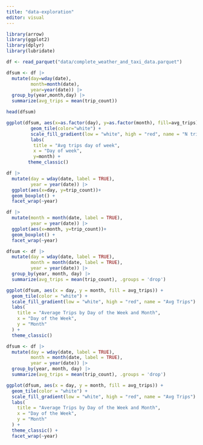 ```yaml
---
title: "data-exploration"
editor: visual
---
```


```r
library(arrow)
library(ggplot2)
library(dplyr)
library(lubridate)

df <- read_parquet("data/complete_weather_and_taxi_data.parquet")
```

```r
dfsum <- df |> 
  mutate(day=wday(date),
         month=month(date),
         year=year(date)) |> 
  group_by(year,month,day) |>
  summarize(avg_trips = mean(trip_count))
```

```r
head(dfsum)
```

```r
ggplot(dfsum, aes(x=as.factor(day), y=as.factor(month), fill=avg_trips)) +
         geom_tile(color="white") + 
         scale_fill_gradient(low = "white", high = "red", name = "N trips") +
         labs(
          title = "Avg trips day of week",
          x = "Day of week",
          y=month) +
        theme_classic() 
```

```r
df |> 
  mutate(day = wday(date, label = TRUE),
         year = year(date)) |> 
  ggplot(aes(x=day, y=trip_count))+
  geom_boxplot() +
  facet_wrap(~year)
```

```r
df |> 
  mutate(month = month(date, label = TRUE),
         year = year(date)) |> 
  ggplot(aes(x=month, y=trip_count))+
  geom_boxplot() +
  facet_wrap(~year)
```

```r
dfsum <- df |> 
  mutate(day = wday(date, label = TRUE), 
         month = month(date, label = TRUE),
         year = year(date)) |> 
  group_by(year, month, day) |>
  summarize(avg_trips = mean(trip_count), .groups = 'drop')

ggplot(dfsum, aes(x = day, y = month, fill = avg_trips)) +
  geom_tile(color = "white") + 
  scale_fill_gradient(low = "white", high = "red", name = "Avg Trips") +
  labs(
    title = "Average Trips by Day of the Week and Month",
    x = "Day of the Week",
    y = "Month"
  ) +
  theme_classic()

```

```r
dfsum <- df |> 
  mutate(day = wday(date, label = TRUE), 
         month = month(date, label = TRUE),
         year = year(date)) |> 
  group_by(year, month, day) |>
  summarize(avg_trips = mean(trip_count), .groups = 'drop')

ggplot(dfsum, aes(x = day, y = month, fill = avg_trips)) +
  geom_tile(color = "white") + 
  scale_fill_gradient(low = "white", high = "red", name = "Avg Trips") +
  labs(
    title = "Average Trips by Day of the Week and Month",
    x = "Day of the Week",
    y = "Month"
  ) +
  theme_classic() +
  facet_wrap(~year)
```
